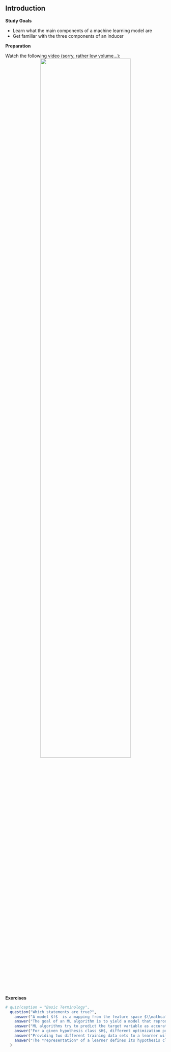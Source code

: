 ## Introduction

**Study Goals**

- Learn what the main components of a machine learning model are
- Get familiar with the three components of an inducer

**Preparation**

Watch the following video (sorry, rather low volume...):
<center>
![](https://www.youtube.com/watch?v=xZRyi2xuCd0&list=PLMyWaJl2LoXyhFvMjtbBGs0Pi8khHbKm3&index=2&t=0s){width="75%"}
</center>

**Exercises**

```r
# quiz(caption = "Basic Terminology",
  question("Which statements are true?",
    answer("A model $f$  is a mapping from the feature space $\\mathcal{X}$ to the target space $\\mathcal{Y}$.", correct = TRUE),
    answer("The goal of an ML algorithm is to yield a model that reproduces the already seen data as accurately as possible."),
    answer("ML algorithms try to predict the target variable as accurately as possible based on the values of the features.", correct = TRUE),
    answer("For a given hypothesis class $H$, different optimization procedures can be used to find the best model $f \\in H$.", correct = TRUE),
    answer("Providing two different training data sets to a learner will result in the same optimal model $f$."),
    answer("The *representation* of a learner defines its hypothesis class $H$.", correct = TRUE)
  )
```

